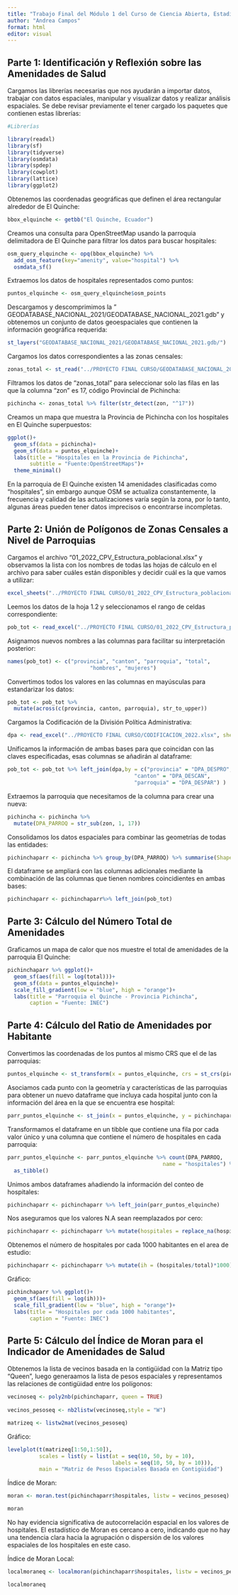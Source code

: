 ---
title: "Trabajo Final del Módulo 1 del Curso de Ciencia Abierta, Estadística y Econometría Espacial"
author: "Andrea Campos"
format: html
editor: visual
---

## Parte 1: Identificación y Reflexión sobre las Amenidades de Salud 

Cargamos las librerías necesarias que nos ayudarán a importar datos, trabajar con datos espaciales, manipular y visualizar datos y realizar análisis espaciales. Se debe revisar previamente el tener cargado los paquetes que contienen estas librerías:

```{r}

#Librerías

library(readxl)
library(sf) 
library(tidyverse) 
library(osmdata) 
library(spdep) 
library(cowplot)
library(lattice)
library(ggplot2)

```

Obtenemos las coordenadas geográficas que definen el área rectangular alrededor de El Quinche:

```{r}

bbox_elquinche <- getbb("El Quinche, Ecuador")
```

Creamos una consulta para OpenStreetMap usando la parroquia delimitadora de El Quinche para filtrar los datos para buscar hospitales:

```{r}

osm_query_elquinche <- opq(bbox_elquinche) %>%
  add_osm_feature(key="amenity", value="hospital") %>% 
  osmdata_sf()
```

Extraemos los datos de hospitales representados como puntos:

```{r}

puntos_elquinche <- osm_query_elquinche$osm_points
```

Descargamos y descomprimimos la " GEODATABASE_NACIONAL_2021/GEODATABASE_NACIONAL_2021.gdb" y obtenemos un conjunto de datos geoespaciales que contienen la información geográfica requerida:

```{r}

st_layers("GEODATABASE_NACIONAL_2021/GEODATABASE_NACIONAL_2021.gdb/")
```

Cargamos los datos correspondientes a las zonas censales:

```{r}

zonas_total <- st_read("../PROYECTO FINAL CURSO/GEODATABASE_NACIONAL_2021/GEODATABASE_NACIONAL_2021.gdb/", layer = "zon_a")
```

Filtramos los datos de "zonas_total" para seleccionar solo las filas en las que la columna "zon" es 17, código Provincial de Pichincha:

```{r}

pichincha <- zonas_total %>% filter(str_detect(zon, "^17"))
```

Creamos un mapa que muestra la Provincia de Pichincha con los hospitales en El Quinche superpuestos:

```{r}

ggplot()+
  geom_sf(data = pichincha)+
  geom_sf(data = puntos_elquinche)+
  labs(title = "Hospitales en la Provincia de Pichincha",
       subtitle = "Fuente:OpenStreetMaps")+
  theme_minimal()
```

En la parroquia de El Quinche existen 14 amenidades clasificadas como "hospitales", sin embargo aunque OSM se actualiza constantemente, la frecuencia y calidad de las actualizaciones varía según la zona, por lo tanto, algunas áreas pueden tener datos imprecisos o encontrarse incompletas.

## Parte 2: Unión de Polígonos de Zonas Censales a Nivel de Parroquias

Cargamos el archivo "01_2022_CPV_Estructura_poblacional.xlsx" y observamos la lista con los nombres de todas las hojas de cálculo en el archivo para saber cuáles están disponibles y decidir cuál es la que vamos a utilizar:

```{r}

excel_sheets("../PROYECTO FINAL CURSO/01_2022_CPV_Estructura_poblacional.xlsx")
```

Leemos los datos de la hoja 1.2 y seleccionamos el rango de celdas correspondiente:

```{r}

pob_tot <- read_excel("../PROYECTO FINAL CURSO/01_2022_CPV_Estructura_poblacional.xlsx",sheet = "1.2", range = "B11:G1299" )
```

Asignamos nuevos nombres a las columnas para facilitar su interpretación posterior:

```{r}

names(pob_tot) <- c("provincia", "canton", "parroquia", "total",
                          "hombres", "mujeres")
```

Convertimos todos los valores en las columnas en mayúsculas para estandarizar los datos:

```{r}

pob_tot <- pob_tot %>% 
  mutate(across(c(provincia, canton, parroquia), str_to_upper))
```

Cargamos la Codificación de la División Política Administrativa:

```{r}

dpa <- read_excel("../PROYECTO FINAL CURSO/CODIFICACIÓN_2022.xlsx", sheet = "CODIGOS")
```

Unificamos la información de ambas bases para que coincidan con las claves especificadas, esas columnas se añadirán al dataframe:

```{r}

pob_tot <- pob_tot %>% left_join(dpa,by = c("provincia" = "DPA_DESPRO",
                                        "canton" = "DPA_DESCAN",
                                        "parroquia" = "DPA_DESPAR") )
```

Extraemos la parroquia que necesitamos de la columna para crear una nueva:

```{r}

pichincha <- pichincha %>% 
  mutate(DPA_PARROQ = str_sub(zon, 1, 17))
```

Consolidamos los datos espaciales para combinar las geometrías de todas las entidades:

```{r}

pichinchaparr <- pichincha %>% group_by(DPA_PARROQ) %>% summarise(Shape = st_union(Shape))
```

El dataframe se ampliará con las columnas adicionales mediante la combinación de las columnas que tienen nombres coincidientes en ambas bases:

```{r}

pichinchaparr <- pichinchaparr%>% left_join(pob_tot)
```

## Parte 3: Cálculo del Número Total de Amenidades

Graficamos un mapa de calor que nos muestre el total de amenidades de la parroquia El Quinche:

```{r}

pichinchaparr %>% ggplot()+
  geom_sf(aes(fill = log(total)))+
  geom_sf(data = puntos_elquinche)+
  scale_fill_gradient(low = "blue", high = "orange")+
  labs(title = "Parroquia el Quinche - Provincia Pichincha",
       caption = "Fuente: INEC")
```

## Parte 4: Cálculo del Ratio de Amenidades por Habitante

Convertimos las coordenadas de los puntos al mismo CRS que el de las parroquias:

```{r}

puntos_elquinche <- st_transform(x = puntos_elquinche, crs = st_crs(pichinchaparr))
```

Asociamos cada punto con la geometría y características de las parroquias para obtener un nuevo dataframe que incluya cada hospital junto con la información del área en la que se encuentra ese hospital:

```{r}

parr_puntos_elquinche <- st_join(x = puntos_elquinche, y = pichinchaparr, join = st_within)

```

Transformamos el dataframe en un tibble que contiene una fila por cada valor único y una columna que contiene el número de hospitales en cada parroquia:

```{r}

parr_puntos_elquinche <- parr_puntos_elquinche %>% count(DPA_PARROQ, 
                                                 name = "hospitales") %>% 
  as_tibble()

```

Unimos ambos dataframes añadiendo la información del conteo de hospitales:

```{r}

pichinchaparr <- pichinchaparr %>% left_join(parr_puntos_elquinche)
```

Nos aseguramos que los valores N.A sean reemplazados por cero:

```{r}

pichinchaparr <- pichinchaparr %>% mutate(hospitales = replace_na(hospitales, 0))
```

Obtenemos el número de hospitales por cada 1000 habitantes en el area de estudio:

```{r}

pichinchaparr <- pichinchaparr %>% mutate(ih = (hospitales/total)*1000)

```

Gráfico:

```{r}

pichinchaparr %>% ggplot()+
  geom_sf(aes(fill = log(ih)))+
  scale_fill_gradient(low = "blue", high = "orange")+
  labs(title = "Hospitales por cada 1000 habitantes",
       caption = "Fuente: INEC")
```

## Parte 5: Cálculo del Índice de Moran para el Indicador de Amenidades de Salud

Obtenemos la lista de vecinos basada en la contigüidad con la Matriz tipo "Queen", luego generaamos la lista de pesos espaciales y representamos las relaciones de contigüidad entre los polígonos:

```{r}

vecinoseq <- poly2nb(pichinchaparr, queen = TRUE)
  
vecinos_pesoseq <- nb2listw(vecinoseq,style = "W")

matrizeq <- listw2mat(vecinos_pesoseq)
```

Gráfico:

```{r}

levelplot(t(matrizeq[1:50,1:50]),
          scales = list(y = list(at = seq(10, 50, by = 10),
                                 labels = seq(10, 50, by = 10))),
          main = "Matriz de Pesos Espaciales Basada en Contigüidad")
```

Índice de Moran:

```{r}

moran <- moran.test(pichinchaparr$hospitales, listw = vecinos_pesoseq)

moran
```

No hay evidencia significativa de autocorrelación espacial en los valores de hospitales. El estadístico de Moran es cercano a cero, indicando que no hay una tendencia clara hacia la agrupación o dispersión de los valores espaciales de los hospitales en este caso.

Índice de Moran Local:

```{r}

localmoraneq <- localmoran(pichinchaparr$hospitales, listw = vecinos_pesoseq)

localmoraneq
```
